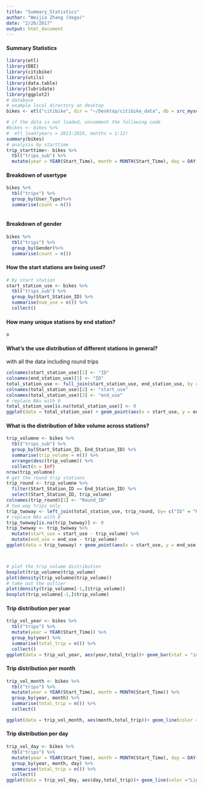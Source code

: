 ```yaml
---
title: "Summary_Statistics"
author: "Weijia Zhang (Vega)"
date: "2/26/2017"
output: html_document
---
```

#### Summary Statistics

```r
library(etl)
library(DBI)
library(citibike)
library(utils)
library(data.table)
library(lubridate)
library(ggplot2)
# database
# example local directory on desktop 
bikes <- etl("citibike", dir = "~/Desktop/citibike_data", db = src_mysql_cnf("citibike", groups = "scidb"))
```


```r
# if the data is not loaded, uncomment the following code
#bikes <- bikes %>%
#  etl_load(years = 2013:2016, months = 1:12)
summary(bikes)
# analysis by starttime
trip_starttime<- bikes %>%
  tbl("trips_sub") %>%
  mutate(year = YEAR(Start_Time), month = MONTH(Start_Time), day = DAY(Start_Time), hour = HOUR(Start_Time), minute = MINUTE(Start_Time)) 


```

#### Breakdown of usertype
```r
bikes %>%
  tbl("trips") %>%
  group_by(User_Type)%>%
  summarise(count = n())
  
```

#### Breakdown of gender
```r
bikes %>%
  tbl("trips") %>%
  group_by(Gender)%>%
  summarise(count = n())
```


#### How the start stations are being used?
```r
# by start station
start_station_use <- bikes %>%
  tbl("trips_sub") %>%
  group_by(Start_Station_ID) %>%
  summarise(num_use = n()) %>%
  collect()
```

#### How many unique stations by end station?
```r
o
```

#### What's the use distribution of different stations in general?
with all the data including round trips
```r
colnames(start_station_use)[1] <- "ID"
colnames(end_station_use)[1] <- "ID"
total_station_use <- full_join(start_station_use, end_station_use, by = "ID")
colnames(total_station_use)[2] <- "start_use"
colnames(total_station_use)[3] <- "end_use"
# replace NAs with 0
total_station_use[is.na(total_station_use)] <- 0
ggplot(data = total_station_use) + geom_point(aes(x = start_use, y = end_use, group = ID))+ geom_abline(intercept = 0, slope = 1, color = "Red")

```



#### What is the distribution of bike volume across stations?
```r
trip_volumne <- bikes %>%
  tbl("trips_sub") %>%
  group_by(Start_Station_ID, End_Station_ID) %>%
  summarise(trip_volume = n()) %>%
  arrange(desc(trip_volume)) %>%
  collect(n = Inf)
nrow(trip_volumne)
# get the round trip stations
trip_round <- trip_volumne %>%
  filter(Start_Station_ID == End_Station_ID) %>%
  select(Start_Station_ID, trip_volume)
colnames(trip_round)[1] <- "Round_ID"
# two way trips only
trip_twoway <- left_join(total_station_use, trip_round, by= c("ID" = "Round_ID"))
# replace NAs with 0
trip_twoway[is.na(trip_twoway)] <- 0
trip_twoway <- trip_twoway %>%
  mutate(start_use = start_use - trip_volume) %>%
  mutate(end_use = end_use - trip_volume)
ggplot(data = trip_twoway) + geom_point(aes(x = start_use, y = end_use, group = ID))+ geom_abline(intercept = 0, slope = 1, color = "Red")



# plot the trip volume distribution
boxplot(trip_volumne$trip_volume)
plot(density(trip_volumne$trip_volume))
# take out the outlier
plot(density(trip_volumne[-1,]$trip_volume))
boxplot(trip_volumne[-1,]$trip_volume)
```


#### Trip distribution per year
```r
trip_vol_year <- bikes %>%
  tbl("trips") %>%
  mutate(year = YEAR(Start_Time)) %>%
  group_by(year) %>%
  summarise(total_trip = n()) %>%
  collect()
ggplot(data = trip_vol_year, aes(year,total_trip))+ geom_bar(stat = "identity", fill ="Light Blue")
```

#### Trip distribution per month
```r
trip_vol_month <- bikes %>%
  tbl("trips") %>%
  mutate(year = YEAR(Start_Time), month = MONTH(Start_Time)) %>%
  group_by(year, month) %>%
  summarise(total_trip = n()) %>%
  collect()

ggplot(data = trip_vol_month, aes(month,total_trip))+ geom_line(color ="Light Blue") + facet_wrap(~ year)

```

#### Trip distribution per day
```r
trip_vol_day <- bikes %>%
  tbl("trips") %>%
  mutate(year = YEAR(Start_Time), month = MONTH(Start_Time), day = DAY(Start_Time)) %>%
  group_by(year, month, day) %>%
  summarise(total_trip = n()) %>%
  collect()
ggplot(data = trip_vol_day, aes(day,total_trip))+ geom_line(color ="Light Blue") + facet_grid(month~ year)
```


